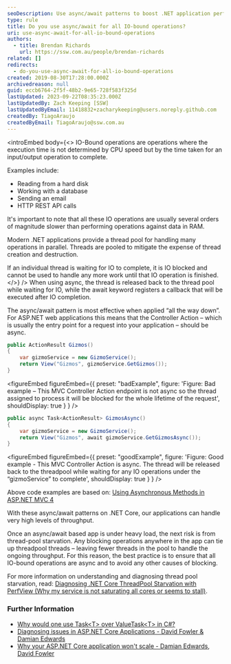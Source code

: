 ```yaml
---
seoDescription: Use async/await patterns to boost .NET application performance by releasing threads and improving scalability.
type: rule
title: Do you use async/await for all IO-bound operations?
uri: use-async-await-for-all-io-bound-operations
authors:
  - title: Brendan Richards
    url: https://ssw.com.au/people/brendan-richards
related: []
redirects:
  - do-you-use-async-await-for-all-io-bound-operations
created: 2019-08-30T17:28:00.000Z
archivedreason: null
guid: eccb6764-2f5f-48b2-9e65-728f583f325d
lastUpdated: 2023-09-22T08:35:23.000Z
lastUpdatedBy: Zach Keeping [SSW]
lastUpdatedByEmail: 11418832+zacharykeeping@users.noreply.github.com
createdBy: TiagoAraujo
createdByEmail: TiagoAraujo@ssw.com.au
---
```


<introEmbed
  body={<>
IO-Bound operations are operations where the execution time is not determined by CPU speed but by the time taken for an input/output operation to complete.

Examples include:

* Reading from a hard disk
* Working with a database
* Sending an email
* HTTP REST API calls

It's important to note that all these IO operations are usually several orders of magnitude slower than performing operations against data in RAM.

Modern .NET applications provide a thread pool for handling many operations in parallel. Threads are pooled to mitigate the expense of thread creation and destruction.

If an individual thread is waiting for IO to complete, it is IO blocked and cannot be used to handle any more work until that IO operation is finished.
  </>}
/>
When using async, the thread is released back to the thread pool while waiting for IO, while the await keyword registers a callback that will be executed after IO completion.

The async/await pattern is most effective when applied “all the way down”. For ASP.NET web applications this means that the Controller Action – which is usually the entry point for a request into your application – should be async.

```cs
public ActionResult Gizmos()
{
    var gizmoService = new GizmoService();
    return View("Gizmos", gizmoService.GetGizmos());
}
```

<figureEmbed figureEmbed={{
  preset: "badExample",
  figure: 'Figure: Bad example – This MVC Controller Action endpoint is not async so the thread assigned to process it will be blocked for the whole lifetime of the request',
  shouldDisplay: true
} } />


```cs
public async Task<ActionResult> GizmosAsync()
{
    var gizmoService = new GizmoService();
    return View("Gizmos", await gizmoService.GetGizmosAsync());
}
```

<figureEmbed figureEmbed={{
  preset: "goodExample",
  figure: 'Figure: Good example - This MVC Controller Action is async. The thread will be released back to the threadpool while waiting for any IO operations under the “gizmoService” to complete',
  shouldDisplay: true
} } />


Above code examples are based on: [Using Asynchronous Methods in ASP.NET MVC 4](https://learn.microsoft.com/en-us/aspnet/mvc/overview/performance/using-asynchronous-methods-in-aspnet-mvc-4?WT.mc_id=DT-MVP-33518)

With these async/await patterns on .NET Core, our applications can handle very high levels of throughput.

Once an async/await based app is under heavy load, the next risk is from thread-pool starvation. Any blocking operations anywhere in the app can tie up threadpool threads – leaving fewer threads in the pool to handle the ongoing throughput. For this reason, the best practice is to ensure that all IO-bound operations are async and to avoid any other causes of blocking.

For more information on understanding and diagnosing thread pool starvation, read: [Diagnosing .NET Core ThreadPool Starvation with PerfView (Why my service is not saturating all cores or seems to stall)](https://learn.microsoft.com/en-us/archive/blogs/vancem/diagnosing-net-core-threadpool-starvation-with-perfview-why-my-service-is-not-saturating-all-cores-or-seems-to-stall?WT.mc_id=DT-MVP-33518).

### Further Information

* [Why would one use Task&lt;T&gt; over ValueTask&lt;T&gt; in C#?](https://stackoverflow.com/questions/43000520/why-would-one-use-taskt-over-valuetaskt-in-c)
* [Diagnosing issues in ASP.NET Core Applications - David Fowler & Damian Edwards](https://www.youtube.com/watch?v=RYI0DHoIVaA)
* [Why your ASP.NET Core application won't scale - Damian Edwards, David Fowler](https://www.youtube.com/watch?v=J-xqz_ZM9Wg)
